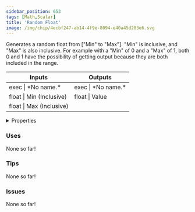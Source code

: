 ```yaml
---
sidebar_position: 653
tags: [Math,Scalar]
title: 'Random Float'
image: /img/chip/4ecbf247-ab14-4f9e-8094-e40a45d283e6.svg
---
```


Generates a random float from ["Min" to "Max"]. "Min" is inclusive, and "Max" is also inclusive. For example with a "Min" of 0 and a "Max" of 1, both 0 and 1 have the possibility of getting output because they are both included in the range.



<IChip uuid="4ecbf247-ab14-4f9e-8094-e40a45d283e6"/>

<table><thead><tr><th>Inputs</th><th>Outputs</th></tr></thead><tbody><tr><td>exec | *No name.*</td><td>exec | *No name.*</td></tr><tr><td>float | Min (Inclusive)</td><td>float | Value</td></tr><tr><td>float | Max (Inclusive)</td><td /></tr></tbody></table>

<details>
  <summary>Properties</summary>
  <div>
    <div>
    <table>
      <tbody>
        <tr>
          <td>Is beta required?</td>
          <td>No</td>
        </tr>
        <tr>
          <td>Is chip a trolling risk?</td>
          <td>No</td>
        </tr>
        <tr>
          <td>Is chip a role assignment risk?</td>
          <td>No</td>
        </tr>
        <tr>
          <td>Chip UUID</td>
          <td>4ecbf247-ab14-4f9e-8094-e40a45d283e6</td>
        </tr>
        <tr>
          <td>Room availability</td>
          <td>Available everywhere</td>
        </tr>
      </tbody>
    </table>
    </div>
  </div>
</details>

### Uses

None so far!

### Tips

None so far!

### Issues

None so far!
